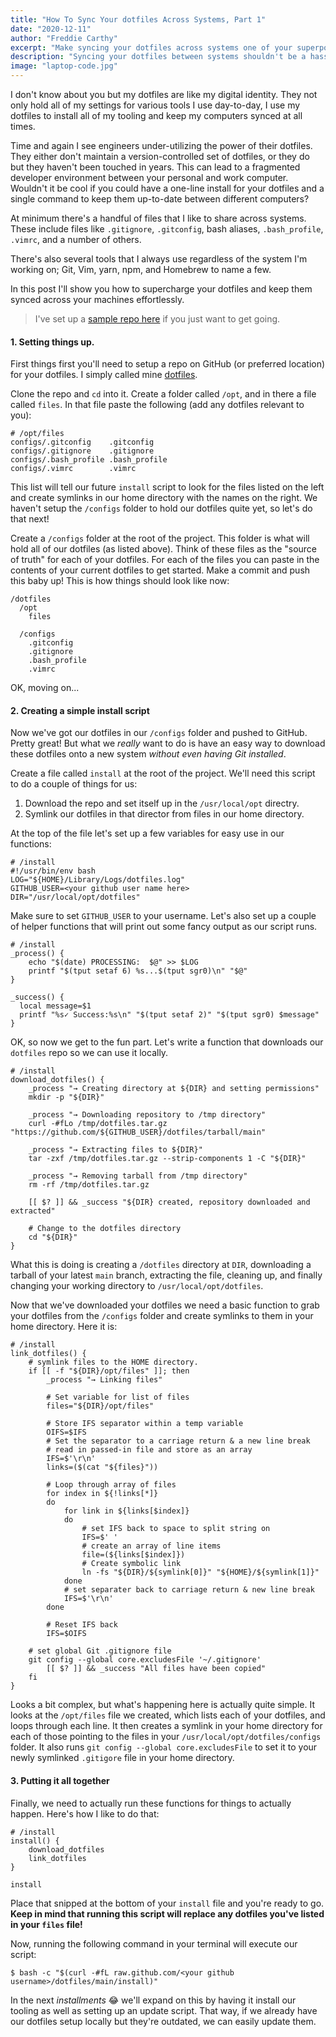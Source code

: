 ```yaml
---
title: "How To Sync Your dotfiles Across Systems, Part 1"
date: "2020-12-11"
author: "Freddie Carthy"
excerpt: "Make syncing your dotfiles across systems one of your superpowers."
description: "Syncing your dotfiles between systems shouldn't be a hassle. In this walk-through I'll show you how you can set up your dotfiles to easily sync them between multiple systems."
image: "laptop-code.jpg"
---
```


I don't know about you but my dotfiles are like my digital identity. They not only hold all of my settings for various tools I use day-to-day, I use my dotfiles to install all of my tooling and keep my computers synced at all times.

Time and again I see engineers under-utilizing the power of their dotfiles. They either don't maintain a version-controlled set of dotfiles, or they do but they haven't been touched in years. This can lead to a fragmented developer environment between your personal and work computer. Wouldn't it be cool if you could have a one-line install for your dotfiles and a single command to keep them up-to-date between different computers?

At minimum there's a handful of files that I like to share across systems. These include files like `.gitignore`, `.gitconfig`, bash aliases, `.bash_profile`, `.vimrc`, and a number of others.

There's also several tools that I always use regardless of the system I'm working on; Git, Vim, yarn, npm, and Homebrew to name a few.

In this post I'll show you how to supercharge your dotfiles and keep them synced across your machines effortlessly.

> I've set up a [sample repo here](https://github.com/gjunkie/dotfiles-starter-kit) if you just want to get going. 

#### 1. Setting things up.
First things first you'll need to setup a repo on GitHub (or preferred location) for your dotfiles. I simply called mine [dotfiles](https://github.com/gjunkie/dotfiles).

Clone the repo and `cd` into it. Create a folder called `/opt`, and in there a file called `files`. In that file paste the following (add any dotfiles relevant to you):

```
# /opt/files
configs/.gitconfig    .gitconfig
configs/.gitignore    .gitignore
configs/.bash_profile .bash_profile
configs/.vimrc        .vimrc
```

This list will tell our future `install` script to look for the files listed on the left and create symlinks in our home directory with the names on the right. We haven't setup the `/configs` folder to hold our dotfiles quite yet, so let's do that next!

Create a `/configs` folder at the root of the project. This folder is what will hold all of our dotfiles (as listed above). Think of these files as the "source of truth" for each of your dotfiles. For each of the files you can paste in the contents of your current dotfiles to get started. Make a commit and push this baby up! This is how things should look like now:

```
/dotfiles
  /opt
    files

  /configs
    .gitconfig
    .gitignore
    .bash_profile
    .vimrc
```

OK, moving on...


#### 2. Creating a simple install script

Now we've got our dotfiles in our `/configs` folder and pushed to GitHub. Pretty great! But what we _really_ want to do is have an easy way to download these dotfiles onto a new system _without even having Git installed_.

Create a file called `install` at the root of the project. We'll need this script to do a couple of things for us:

1. Download the repo and set itself up in the `/usr/local/opt` directry.
2. Symlink our dotfiles in that director from files in our home directory.

At the top of the file let's set up a few variables for easy use in our functions:

```
# /install
#!/usr/bin/env bash
LOG="${HOME}/Library/Logs/dotfiles.log"
GITHUB_USER=<your github user name here>
DIR="/usr/local/opt/dotfiles"
```

Make sure to set `GITHUB_USER` to your username. Let's also set up a couple of helper functions that will print out some fancy output as our script runs.

```
# /install
_process() {
	echo "$(date) PROCESSING:  $@" >> $LOG
	printf "$(tput setaf 6) %s...$(tput sgr0)\n" "$@"
}

_success() {
  local message=$1
  printf "%s✓ Success:%s\n" "$(tput setaf 2)" "$(tput sgr0) $message"
}
```

OK, so now we get to the fun part. Let's write a function that downloads our `dotfiles` repo so we can use it locally.

```
# /install
download_dotfiles() {
	_process "→ Creating directory at ${DIR} and setting permissions"
	mkdir -p "${DIR}"

	_process "→ Downloading repository to /tmp directory"
	curl -#fLo /tmp/dotfiles.tar.gz "https://github.com/${GITHUB_USER}/dotfiles/tarball/main"

	_process "→ Extracting files to ${DIR}"
	tar -zxf /tmp/dotfiles.tar.gz --strip-components 1 -C "${DIR}"

	_process "→ Removing tarball from /tmp directory"
	rm -rf /tmp/dotfiles.tar.gz

	[[ $? ]] && _success "${DIR} created, repository downloaded and extracted"

	# Change to the dotfiles directory
	cd "${DIR}"
}
```

What this is doing is creating a `/dotfiles` directory at `DIR`, downloading a tarball of your latest `main` branch, extracting the file, cleaning up, and finally changing your working directory to `/usr/local/opt/dotfiles`.

Now that we've downloaded your dotfiles we need a basic function to grab your dotfiles from the `/configs` folder and create symlinks to them in your home directory. Here it is:

```
# /install
link_dotfiles() {
	# symlink files to the HOME directory.
	if [[ -f "${DIR}/opt/files" ]]; then
		_process "→ Linking files"

		# Set variable for list of files
		files="${DIR}/opt/files"

		# Store IFS separator within a temp variable
		OIFS=$IFS
		# Set the separator to a carriage return & a new line break
		# read in passed-in file and store as an array
		IFS=$'\r\n'
		links=($(cat "${files}"))

		# Loop through array of files
		for index in ${!links[*]}
		do
			for link in ${links[$index]}
			do
				# set IFS back to space to split string on
				IFS=$' '
				# create an array of line items
				file=(${links[$index]})
				# Create symbolic link
				ln -fs "${DIR}/${symlink[0]}" "${HOME}/${symlink[1]}"
			done
			# set separater back to carriage return & new line break
			IFS=$'\r\n'
		done

		# Reset IFS back
		IFS=$OIFS

	# set global Git .gitignore file
    git config --global core.excludesFile '~/.gitignore'
		[[ $? ]] && _success "All files have been copied"
	fi
}
```

Looks a bit complex, but what's happening here is actually quite simple. It looks at the `/opt/files` file we created, which lists each of your dotfiles, and loops through each line. It then creates a symlink in your home directory for each of those pointing to the files in your `/usr/local/opt/dotfiles/configs` folder. It also runs `git config --global core.excludesFile` to set it to your newly symlinked `.gitigore` file in your home directory.

#### 3. Putting it all together

Finally, we need to actually run these functions for things to actually happen. Here's how I like to do that:

```
# /install
install() {
	download_dotfiles
	link_dotfiles
}

install
```

Place that snipped at the bottom of your `install` file and you're ready to go. **Keep in mind that running this script will replace any dotfiles you've listed in your `files` file!**

Now, running the following command in your terminal will execute our script:

```
$ bash -c "$(curl -#fL raw.github.com/<your github username>/dotfiles/main/install)"
```

In the next _installments_ 😂 we'll expand on this by having it install our tooling as well as setting up an update script. That way, if we already have our dotfiles setup locally but they're outdated, we can easily update them.
